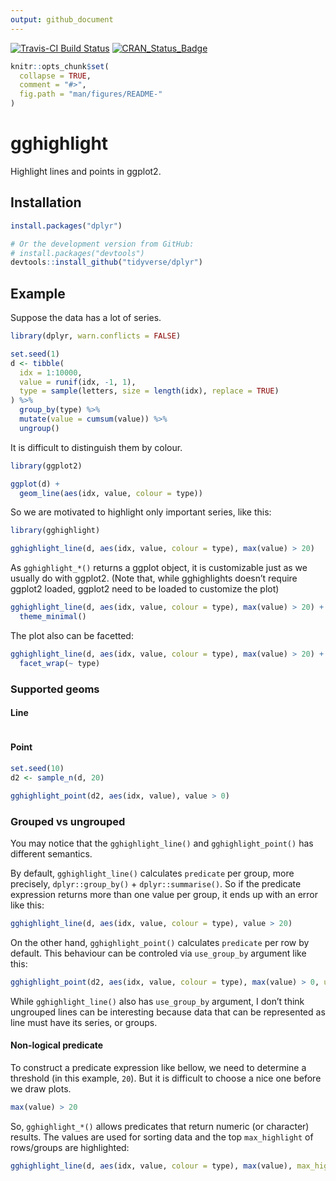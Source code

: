 ```yaml
---
output: github_document
---
```


<!-- README.md is generated from README.Rmd. Please edit that file -->

[![Travis-CI Build Status](https://travis-ci.org/yutannihilation/gghighlight.svg?branch=master)](https://travis-ci.org/yutannihilation/gghighlight)
[![CRAN_Status_Badge](http://www.r-pkg.org/badges/version/gghighlight)](https://cran.r-project.org/package=gghighlight)

```r
knitr::opts_chunk$set(
  collapse = TRUE,
  comment = "#>",
  fig.path = "man/figures/README-"
)
```

# gghighlight

Highlight lines and points in ggplot2.

## Installation

```r
install.packages("dplyr")

# Or the development version from GitHub:
# install.packages("devtools")
devtools::install_github("tidyverse/dplyr")
```

## Example

Suppose the data has a lot of series.

```r
library(dplyr, warn.conflicts = FALSE)

set.seed(1)
d <- tibble(
  idx = 1:10000,
  value = runif(idx, -1, 1),
  type = sample(letters, size = length(idx), replace = TRUE)
) %>%
  group_by(type) %>%
  mutate(value = cumsum(value)) %>%
  ungroup()
```

It is difficult to distinguish them by colour.

```r
library(ggplot2)

ggplot(d) +
  geom_line(aes(idx, value, colour = type))
```

So we are motivated to highlight only important series, like this:

```r
library(gghighlight)

gghighlight_line(d, aes(idx, value, colour = type), max(value) > 20)
```

As `gghighlight_*()` returns a ggplot object, it is customizable just as we usually do with ggplot2. (Note that, while gghighlights doesn't require ggplot2 loaded, ggplot2 need to be loaded to customize the plot)

```r
gghighlight_line(d, aes(idx, value, colour = type), max(value) > 20) +
  theme_minimal()
```

The plot also can be facetted:

```r
gghighlight_line(d, aes(idx, value, colour = type), max(value) > 20) +
  facet_wrap(~ type)
```

### Supported geoms

#### Line

```r
```

#### Point

```r
set.seed(10)
d2 <- sample_n(d, 20)

gghighlight_point(d2, aes(idx, value), value > 0)
```

### Grouped vs ungrouped

You may notice that the `gghighlight_line()` and `gghighlight_point()` has different semantics.

By default, `gghighlight_line()` calculates `predicate` per group, more precisely, `dplyr::group_by()` + `dplyr::summarise()`. So if the predicate expression returns more than one value per group, it ends up with an error like this:

```r
gghighlight_line(d, aes(idx, value, colour = type), value > 20)
```

On the other hand, `gghighlight_point()` calculates `predicate` per row by default. This behaviour can be controled via `use_group_by` argument like this:

```r
gghighlight_point(d2, aes(idx, value, colour = type), max(value) > 0, use_group_by = TRUE)
```

While `gghighlight_line()` also has `use_group_by` argument, I don't think ungrouped lines can be interesting because data that can be represented as line must have its series, or groups.

#### Non-logical predicate

To construct a predicate expression like bellow, we need to determine a threshold (in this example, `20`). But it is difficult to choose a nice one before we draw plots.

```r
max(value) > 20
```

So, `gghighlight_*()` allows predicates that return numeric (or character) results. The values are used for sorting data and the top `max_highlight` of rows/groups are highlighted:

```r
gghighlight_line(d, aes(idx, value, colour = type), max(value), max_highlight = 5L)
```
